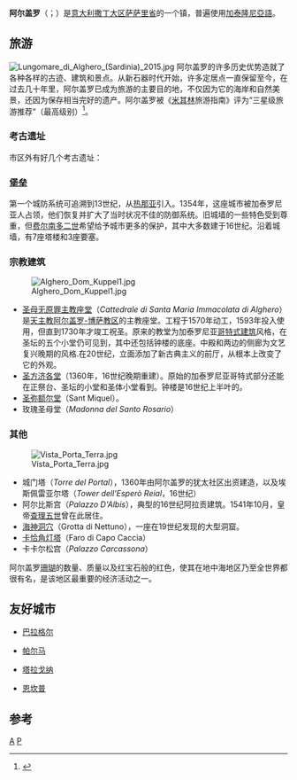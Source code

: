 {{Infobox Settlement
| name = 阿尔盖罗
| native_name = {{native name|ca|L'Alguer}}<br/>{{native name|it|Alghero}}
| image_skyline = Alghero visto dal mare.jpg
| imagesize = 
| image_caption = 从海上眺望阿尔盖罗
| image_flag = 
| image_shield = 
| pushpin_map = Italy
| pushpin_label_position = bottom
| subdivision_type = 国家
| subdivision_name = {{ITA}}
| subdivision_type1 = [[意大利行政区划|大区]]
| subdivision_name1 = [[薩丁尼亞島|薩丁尼亞島]]
| subdivision_type2 = [[意大利行政区划|省]]
| subdivision_name2 =  [[萨萨里省|萨萨里省]]
| elevation_m = 7
| elevation_ft = 
| area_total_km2 = 224.43
| population_as_of = 2021年
| population_total = 42295
| population_density_km2 = auto
| timezone = [[CET|CET]]
| utc_offset = +1
| timezone_DST = [[CEST|CEST]]
| utc_offset_DST = +2
| website = {{Official site|https://www.comune.alghero.ss.it/}} 
}}
'''阿尔盖罗'''（{{lang-ca|L'Alguer}}；{{lang-it|Alghero}}）是[[意大利|意大利]][[撒丁大区|撒丁大区]][[萨萨里省|萨萨里省]]的一个镇，普遍使用[[加泰隆尼亞語|加泰隆尼亞語]]。

==旅游==
[[File:Lungomare_di_Alghero_(Sardinia)_2015.jpg|thumb]]
阿尔盖罗的许多历史优势造就了各种各样的古迹、建筑和景点。从新石器时代开始，许多定居点一直保留至今，在过去几十年里，阿尔盖罗已成为旅游的主要目的地，不仅因为它的海岸和自然美景，还因为保存相当完好的遗产。阿尔盖罗被《[[米其林|米其林]]旅游指南》评为“三星级旅游推荐”（最高级别）<ref>{{Cite web|url=https://travelguide.michelin.com/europe/italy/sardinia/sassari/alghero|title=Travelguide Alghero|accessdate=2020-04-23|language=en|publisher=travelguide.michelin.com|archive-date=2020-09-20|archive-url=https://web.archive.org/web/20200920073635/https://travelguide.michelin.com/europe/italy/sardinia/sassari/alghero|dead-url=no}}</ref>。

===考古遗址===
市区外有好几个考古遗址：

===堡垒===
第一个城防系统可追溯到13世纪，从[[热那亚|热那亚]]引入。1354年，这座城市被加泰罗尼亚人占领，他们恢复并扩大了当时状况不佳的防御系统。旧城墙的一些特色受到尊重，但[[费尔南多二世_(阿拉贡)|费尔南多二世]]希望给予城市更多的保护，其中大多数建于16世纪。沿着城墙，有7座塔楼和3座要塞。

===宗教建筑===
[[File:Alghero_Dom_Kuppel1.jpg|thumb]]

* [[圣母无原罪主教座堂_(阿尔盖罗)|圣母无原罪主教座堂]]（''Cattedrale di Santa Maria Immacolata di Alghero''）是[[天主教阿尔盖罗-博萨教区|天主教阿尔盖罗-博萨教区]]的主教座堂。工程于1570年动工，1593年投入使用，但直到1730年才竣工祝圣。原来的教堂为加泰罗尼亚[[哥特式建筑|哥特式建筑]]风格，在圣坛的五个小堂仍可见到，其中还包括钟楼的底座。中殿和两边的侧廊为文艺复兴晚期的风格.在20世纪，立面添加了新古典主义的前厅，从根本上改变了它的外观。
* [[圣方济各堂_(阿尔盖罗)|圣方济各堂]]（1360年，16世纪晚期重建）。原始的加泰罗尼亚哥特式部分还能在正祭台、圣坛的小堂和圣体小堂看到。钟楼是16世纪上半叶的。
* [[圣弥额尔堂_(阿尔盖罗)|圣弥额尔堂]]（Sant Miquel）。
* 玫瑰圣母堂（''Madonna del Santo Rosario''）

===其他===
[[File:Vista_Porta_Terra.jpg|thumb]]
* 城门塔（''Torre del Portal''），1360年由阿尔盖罗的犹太社区出资建造，以及埃斯佩雷亚尔塔（''Tower dell'Esperò Reial''，16世纪）
* 阿尔比斯宫（''Palazzo D'Albis''），典型的16世纪阿拉贡建筑。1541年10月，皇帝[[查理五世_(神圣罗马帝国)|查理五世]]曾在此居住。
* [[海神洞穴_(阿尔盖罗)|海神洞穴]]（Grotta di Nettuno），一座在19世纪发现的大型洞窟。
* [[卡恰角灯塔|卡恰角灯塔]]（Faro di Capo Caccia）
* 卡卡尔松宫（''Palazzo Carcassona''） 
 
阿尔盖罗[[珊瑚|珊瑚]]的数量、质量以及红宝石般的红色，使其在地中海地区乃至全世界都很有名，是该地区最重要的经济活动之一。

== 友好城市 ==
* {{flag|ESP}}[[巴拉格尔|巴拉格尔]]
* {{flag|ESP}}[[帕尔马_(西班牙)|帕尔马]]
* {{flag|ESP}}[[塔拉戈纳|塔拉戈纳]]
* {{AND}}[[恩坎普|恩坎普]]

==参考==
{{Reflist}}

{{薩薩里省市鎮}}

[[Category:萨萨里省市镇|A]]
[[Category:加泰隆尼亞語地區|P]]